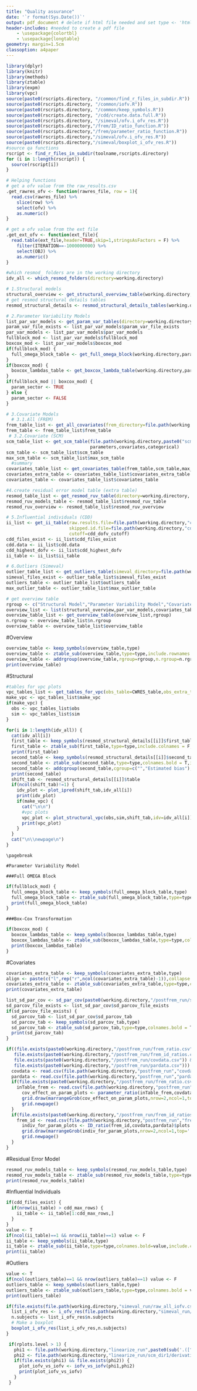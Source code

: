 ```yaml
---
title: "Quality assurance"
date: '`r format(Sys.Date())`'
output: pdf_document # delete if html file needed and set type <- 'html'
header-includes: #needed to create a pdf file
    - \usepackage{colortbl}
    - \usepackage{longtable}
geometry: margin=1.5cm
classoption: a4paper
---
```


```r
library(dplyr)
library(knitr)
library(methods)
library(ztable)
library(expm)
library(vpc)
source(paste0(rscripts.directory, "/common/find_r_files_in_subdir.R"))
source(paste0(rscripts.directory, "/common/iofv.R"))
source(paste0(rscripts.directory, "/common/keep_symbols.R"))
source(paste0(rscripts.directory, "/cdd/create.data.full.R"))
source(paste0(rscripts.directory, "/simeval/ofv.i_ofv_res.R"))
source(paste0(rscripts.directory,"/frem/ID_ratio_function.R"))
source(paste0(rscripts.directory,"/frem/parameter_ratio_function.R"))
source(paste0(rscripts.directory,"/simeval/ofv.i_ofv_res.R"))
source(paste0(rscripts.directory,"/simeval/boxplot_i_ofv_res.R"))
#source qa functions
rscript <- find_r_files_in_subdir(toolname,rscripts.directory)
for (i in 1:length(rscript)) {
  source(rscript[i])
}
```


```r
# Helping functions
# get a ofv value from the raw_results.csv
.get_rawres_ofv <- function(rawres_file, row = 1){
  read.csv(rawres_file) %>%
    slice(row) %>%
    select(ofv) %>% 
    as.numeric()
}

# get a ofv value from the ext file
.get_ext_ofv <- function(ext_file){
  read.table(ext_file,header=TRUE,skip=1,stringsAsFactors = F) %>%
    filter(ITERATION==-1000000000) %>%
    select(OBJ) %>% 
    as.numeric()
}

#which resmod_ folders are in the working directory
idv_all <- which_resmod_folders(directory=working.directory)
```

```r
# 1.Structural models
structural_overview <- get_structural_overview_table(working.directory,idv=idv_all,groups)
# get resmod structural details tables
resmod_structural_details <- resmod_structural_details_tables(working.directory,model.filename,CWRES_table,idv_all,idv_name)
```

```r
# 2.Parameter Variability Models
list_par_var_models <- get_param_var_tables(directory=working.directory,model.filename)
param_var_file_exists <- list_par_var_models$param_var_file_exists
par_var_models <- list_par_var_models$par_var_models
fullblock_mod <- list_par_var_models$fullblock_mod
boxcox_mod <- list_par_var_models$boxcox_mod
if(fullblock_mod) {
  full_omega_block_table <- get_full_omega_block(working.directory,param_var_file_exists,list_par_var_models$dofv_block)
}
if(boxcox_mod) {
  boxcox_lambdas_table <- get_boxcox_lambda_table(working.directory,param_var_file_exists,list_par_var_models$dofv_box)
}
if(fullblock_mod || boxcox_mod) {
  param_sector <- TRUE
} else {
  param_sector <- FALSE
}
```

```r
# 3.Covariate Models
  # 3.1.All (FREM)
frem_table_list <- get_all_covariates(frem_directory=file.path(working.directory,"frem_run"),covariates,categorical,parameters,list_par_var_models$dofv_block)
frem_table <- frem_table_list$frem_table
 # 3.2.Covariate (SCM)
scm_table_list <- get_scm_table(file.path(working.directory,paste0("scm_run/raw_results_scm.csv")),
                                parameters,covariates,categorical)
scm_table <- scm_table_list$scm_table
max_scm_table <- scm_table_list$max_scm_table
  #summary
covariates_table_list <- get_covariates_table(frem_table,scm_table,max_scm_table)
covariates_extra_table <- covariates_table_list$covariates_extra_table
covariates_table <- covariates_table_list$covariates_table
```

```r
#4.create residual error model table (extra table)
resmod_table_list <- get_resmod_ruv_table(directory=working.directory, idv_name)
resmod_ruv_models_table <- resmod_table_list$resmod_ruv_table
resmod_ruv_overview <- resmod_table_list$resmod_ruv_overview
```

```r
# 5.Influential individuals (CDD)
ii_list <- get_ii_table(raw.results.file=file.path(working.directory,"cdd_run",paste0("raw_results_",sub('.([^.]*)$','',model.filename),"_linbase.csv")),
                        skipped.id.file=file.path(working.directory,"cdd_run/skipped_individuals1.csv"),
                        cutoff=cdd_dofv_cutoff)
cdd_files_exist <- ii_list$cdd_files_exist
cdd.data <- ii_list$cdd.data
cdd_highest_dofv <- ii_list$cdd_highest_dofv
ii_table <- ii_list$ii_table
```

```r
# 6.Outliers (Simeval)
outlier_table_list <- get_outliers_table(simeval_directory=file.path(working.directory, "simeval_run"),cdd.data)
simeval_files_exist <- outlier_table_list$simeval_files_exist
outliers_table <- outlier_table_list$outliers_table
max_outlier_table <- outlier_table_list$max_outlier_table
```

```r
# get overview table
rgroup <- c("Structural Model","Parameter Variability Model","Covariates","Residual Error Model","Influential Individuals","Outliers")
overview_list <- list(structural_overview,par_var_models,covariates_table,resmod_ruv_overview,cdd_highest_dofv,max_outlier_table)
overview_table_list <- get_overview_table(overview_list,rgroup)
n.rgroup <- overview_table_list$n.rgroup
overview_table <- overview_table_list$overview_table
```

#Overview
```r
overview_table <- keep_symbols(overview_table,type)
overview_table <- ztable_sub(overview_table,type=type,include.rownames = F,colnames.bold = T,align="lrc")
overview_table <- addrgroup(overview_table,rgroup=rgroup,n.rgroup=n.rgroup,cspan.rgroup=1)
print(overview_table)
```

\pagebreak

#Structural

```r
#tables for vpc plots
vpc_tables_list <- get_tables_for_vpc(obs_table=CWRES_table,obs_extra_table=paste0(working.directory,"/",sub('.([^.]*)$','',model.filename),"_linbase.dta"),sim_table=paste0(working.directory,"/simeval_run/m1/sim_res_table-1.dta"),idv_all)
make_vpc <- vpc_tables_list$make_vpc
if(make_vpc) {
  obs <- vpc_tables_list$obs
  sim <- vpc_tables_list$sim
}

for(i in 1:length(idv_all)) {
  cat(idv_all[i])
  first_table <- keep_symbols(resmod_structural_details[[i]]$first_table,type)
  first_table <- ztable_sub(first_table,type=type,include.colnames = F,include.rownames = F,longtable = T,align="lr")
  print(first_table)
  second_table <- keep_symbols(resmod_structural_details[[i]]$second_table,type)
  second_table <- ztable_sub(second_table,type=type,colnames.bold = T,include.rownames = F,longtable = T,align="rlrr")
  second_table <- addcgroup(second_table,cgroup=c("","Estimated bias"),n.cgroup=c(1,2))
  print(second_table)
  shift_tab <- resmod_structural_details[[i]]$table
  if(ncol(shift_tab)!=1) {
    idv_plot <- plot_ipred(shift_tab,idv_all[i])
    print(idv_plot)
    if(make_vpc) {
      cat("\n\n")
      #vpc plots
      vpc_plot <- plot_structural_vpc(obs,sim,shift_tab,idv=idv_all[i])
      print(vpc_plot)
    }
  }
  cat("\n\\newpage\n")
}
```

```asis
\pagebreak

#Parameter Variability Model
```

```asis
###Full OMEGA Block
```

```r
if(fullblock_mod) {
  full_omega_block_table <- keep_symbols(full_omega_block_table,type)
  full_omega_block_table <- ztable_sub(full_omega_block_table,type=type,colnames.bold=T,include.rownames=F,longtable=T,align="lr")
  print(full_omega_block_table)
}
```

```asis
###Box-Cox Transformation
```

```r
if(boxcox_mod) {
  boxcox_lambdas_table <- keep_symbols(boxcox_lambdas_table,type)
  boxcox_lambdas_table <- ztable_sub(boxcox_lambdas_table,type=type,colnames.bold=T,include.rownames=F,longtable=T,align="lr")
  print(boxcox_lambdas_table)
}
```

\pagebreak

#Covariates
```r
covariates_extra_table <- keep_symbols(covariates_extra_table,type)
align <- paste(c("l",rep("r",ncol(covariates_extra_table)-1)),collapse = '')
covariates_extra_table <- ztable_sub(covariates_extra_table,type=type,colnames.bold = T,include.rownames = F,longtable = T,align=align)
print(covariates_extra_table)
```

```r
list_sd_par_cov <- sd_par_cov(paste0(working.directory,"/postfrem_run/sd_coefficients_summary.csv"))
sd_parcov_file_exists <- list_sd_par_cov$sd_parcov_file_exists
if(sd_parcov_file_exists) {
  sd_parcov_tab <- list_sd_par_cov$sd_parcov_tab
  sd_parcov_tab <- keep_symbols(sd_parcov_tab,type)
  sd_parcov_tab <- ztable_sub(sd_parcov_tab,type=type,colnames.bold = T,include.rownames = F,longtable = T,align="lll")
  print(sd_parcov_tab)
}
```

```r
if((file.exists(paste0(working.directory,"/postfrem_run/frem_ratio.csv")) || 
   file.exists(paste0(working.directory,"/postfrem_run/frem_id_ratios.csv"))) && 
   file.exists(paste0(working.directory,"/postfrem_run/covdata.csv")) &&
   file.exists(paste0(working.directory,"/postfrem_run/pardata.csv"))) {
  covdata <- read.csv(file.path(working.directory,"postfrem_run","covdata.csv"),header = T, as.is = T)
  pardata <- read.csv(file.path(working.directory,"postfrem_run","pardata.csv"),header = T, as.is = T)
  if(file.exists(paste0(working.directory,"/postfrem_run/frem_ratio.csv"))) {
    inTable_frem <- read.csv(file.path(working.directory,"postfrem_run","frem_ratio.csv"),header = T, as.is = T)
	  cov_effect_on_param_plots <- parameter_ratio(inTable_frem,covdata,pardata)$plots
	  grid.draw(marrangeGrob(cov_effect_on_param_plots,nrow=2,ncol=1,top=''))
	  grid.newpage()
  }
  if(file.exists(paste0(working.directory,"/postfrem_run/frem_id_ratios.csv"))) {
    frem_id <- read.csv(file.path(working.directory,"postfrem_run","frem_id_ratios.csv"), header = T, as.is = T)
	  indiv_for_param_plots <- ID_ratio(frem_id,covdata,pardata)$plots
	  grid.draw(marrangeGrob(indiv_for_param_plots,nrow=2,ncol=1,top=''))
	  grid.newpage()
  }
}
```

\pagebreak

#Residual Error Model
```r
resmod_ruv_models_table <- keep_symbols(resmod_ruv_models_table,type)
resmod_ruv_models_table <- ztable_sub(resmod_ruv_models_table,type=type,colnames.bold = T,include.rownames = F,longtable = T,align="lrc")
print(resmod_ruv_models_table)
```

\pagebreak

#Influential Individuals
```r
if(cdd_files_exist) {
  if(nrow(ii_table) > cdd_max_rows) {
    ii_table <- ii_table[1:cdd_max_rows,]
  }
}
value <- T
if(ncol(ii_table)==1 && nrow(ii_table)==1) value <- F
ii_table <- keep_symbols(ii_table,type)
ii_table <- ztable_sub(ii_table,type=type,colnames.bold=value,include.colnames=value,include.rownames=F,longtable=T,digits=1,align="lr")
print(ii_table)
```

\pagebreak

#Outliers
```r
value <- T
if(ncol(outliers_table)==1 && nrow(outliers_table)==1) value <- F
outliers_table <- keep_symbols(outliers_table,type)
outliers_table <- ztable_sub(outliers_table,type=type,colnames.bold = value,include.colnames = value,include.rownames = F,longtable = T,digits = 1,align="lr")
print(outliers_table)
```

```r
if(file.exists(file.path(working.directory,"simeval_run/raw_all_iofv.csv"))) {
  list_i_ofv_res <- i_ofv_res(file.path(working.directory,"simeval_run/raw_all_iofv.csv"),show.warning=F)# calculation
  n.subjects <- list_i_ofv_res$n.subjects
  # Make a boxplot
  boxplot_i_ofv_res(list_i_ofv_res,n.subjects)
}
```

```r
 if(rplots.level > 1) {
   phi1 <- file.path(working.directory,"linearize_run",paste0(sub('.([^.]*)$','',model.filename),"_linbase.phi"))
   phi2 <- file.path(working.directory,"linearize_run/scm_dir1/derivatives.phi")
   if(file.exists(phi1) && file.exists(phi2)) {
     plot_iofv_vs_iofv <- iofv_vs_iofv(phi1,phi2)
     print(plot_iofv_vs_iofv)
   }
 }
```